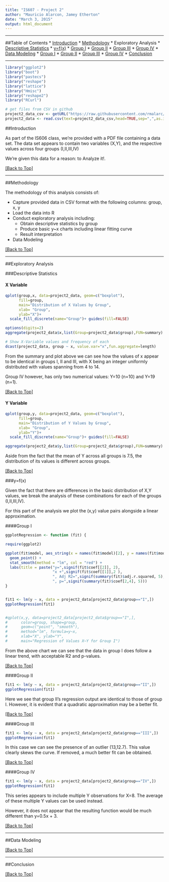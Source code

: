 ```yaml
---
title: "IS607 - Project 2"
author: "Mauricio Alarcon, Jamey Etherton"
date: "March 3, 2015"
output: html_document
---
```


* * *

##<a name="toc"></a>Table of Contents
* [Introduction](#introduction)
* [Methodology](#methodology)
* Exploratory Analysis
    * [Descriptive Statistics](#descriptive_statistics)
    * [y=f(x)](#y_fx)
        * [Group I](#group_i)
        * [Group II](#group_ii)
        * [Group III](#group_iii)
        * [Group IV](#group_iv)
* [Data Modeling](#data_modeling)
    * [Group I](#group_i_m)
    * [Group II](#group_ii_m)
    * [Group III](#group_iii_m)
    * [Group IV](#group_iv_m)
* [Conclusion](#conclusion)

* * *

```r
library("ggplot2")
library("boot")
library("pastecs")
library("reshape")
library("lattice")
library("Hmisc")
library("reshape2")
library("RCurl")

# get files from CSV in github
project2_data_csv <- getURL("https://raw.githubusercontent.com/rmalarc/is607-project2/master/project2_data.csv")
project2_data <- read.csv(text=project2_data_csv,head=TRUE,sep=",",as.is=TRUE)

```


##<a name="introduction"></a>Introduction

As part of the IS606 class, we're provided with a PDF file containing a data set. The data set appears to contain two variables (X,Y), and the respective values across four groups (I,II,III,IV)

We're given this data for a reason: to Analyze it!.

[[Back to Top]](#toc)

* * *

##<a name="methodology"></a>Methodology

The methodology of this analysis consists of:

* Capture provided data in CSV format with the following columns: group, x, y
* Load the data into R
* Conduct exploratory analysis including: 
    * Obtain descriptive statistics by group
    * Produce basic y~x charts including linear fitting curve
    * Result interpretation
* Data Modeling

[[Back to Top]](#toc)

* * *
##Exploratory Analysis

###<a name="descriptive_statistics"></a>Descriptive Statistics

#### X Variable
```r

qplot(group,x, data=project2_data, geom=c("boxplot"),
      fill=group,
      main="Distribution of X Values by Group",
      xlab= "Group",
      ylab="X")+
  scale_fill_discrete(name="Group")+ guides(fill=FALSE)

options(digits=2)
aggregate(project2_data$x,list(Group=project2_data$group),FUN=summary)

# Show X-Variable values and frequency of each
dcast(project2_data, group ~ x, value.var="x",fun.aggregate=length)

```

From the summary and plot above we can see how the values of x appear to be identical in groups I, II and III, with X being an integer uniformly distributed with values spanning from 4 to 14.

Group IV however, has only two numerical values: Y=10 (n=10) and Y=19 (n=1).

[[Back to Top]](#toc)

#### Y Variable
```r

qplot(group,y, data=project2_data, geom=c("boxplot"),
      fill=group,
      main="Distribution of Y Values by Group",
      xlab= "Group",
      ylab="Y")+
  scale_fill_discrete(name="Group")+ guides(fill=FALSE)

aggregate(project2_data$y,list(Group=project2_data$group),FUN=summary)

```

Aside from the fact that the mean of Y across all groups is 7.5, the distribution of its values is different across groups.

[[Back to Top]](#toc)

###<a name="y_fx"></a>y=f(x)

Given the fact that there are differences in the basic distribution of X,Y values, we break the analysis of these combinations for each of the groups (I,II,III,IV).

For this part of the analysis we plot the (x,y) value pairs alongside a linear approximation.

####<a name="group_i"></a>Group I

```r
ggplotRegression <- function (fit) {

require(ggplot2)

ggplot(fit$model, aes_string(x = names(fit$model)[2], y = names(fit$model)[1])) + 
  geom_point() +
  stat_smooth(method = "lm", col = "red") +
  labs(title = paste("y=",signif(fit$coef[[2]], 2),
                     "x +",signif(fit$coef[[1]],2 ),
                     ", Adj R2=",signif(summary(fit)$adj.r.squared, 5),
                     ", p=",signif(summary(fit)$coef[2,4], 5)))
}


fit1 <- lm(y ~ x, data = project2_data[project2_data$group=="I",])
ggplotRegression(fit1)


#qplot(x,y, data=project2_data[project2_data$group=="I",],
#      color=group, shape=group,
#      geom=c("point", "smooth"),
#      method="lm", formula=y~x,
#      xlab="X", ylab="Y",
#      main="Regression of Values X~Y for Group I")
```

From the above chart we can see that the data in group I does follow a linear trend, with acceptable R2 and p-values.

[[Back to Top]](#toc)

####<a name="group_ii"></a>Group II

```r
fit1 <- lm(y ~ x, data = project2_data[project2_data$group=="II",])
ggplotRegression(fit1)
```

Here we see that group II's regression output are identical to those of group I. However, it is evident that a quadratic approximation may be a better fit.

[[Back to Top]](#toc)

####<a name="group_iii"></a>Group III

```r

fit1 <- lm(y ~ x, data = project2_data[project2_data$group=="III",])
ggplotRegression(fit1)

```

In this case we can see the presence of an outlier (13,12.7). This value clearly skews the curve. If removed, a much better fit can be obtained.

[[Back to Top]](#toc)

####<a name="group_iv"></a>Group IV

```r

fit1 <- lm(y ~ x, data = project2_data[project2_data$group=="IV",])
ggplotRegression(fit1)


```

This series appears to include multiple Y observations for X=8. The average of these multiple Y values can be used instead.

However, it does not appear that the resulting function would be much different than y=0.5x + 3.

[[Back to Top]](#toc)

* * *
##<a name="data_modeling"></a>Data Modeling

[[Back to Top]](#toc)

* * *

##<a name="conclusion"></a>Conclusion

[[Back to Top]](#toc)
